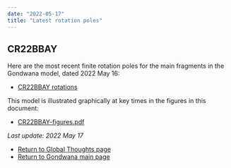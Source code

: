 ```yaml
---
date: "2022-05-17"
title: "Latest rotation poles"
---
```


## CR22BBAY

Here are the most recent finite rotation poles for the main fragments in the Gondwana model, dated 2022 May 16:

* [CR22BBAY rotations](http://www.reeves.nl/upload/CR22BBAY.pdf)

This model is illustrated graphically at key times in the figures in this document:
* [CR22BBAY-figures.pdf](http://www.reeves.nl/upload/CR22BBAY-figures.pdf)

*Last update: 2022 May 17*

* [Return to Global Thoughts page](../other-material)
* [Return to Gondwana main page](../../gondwana)
